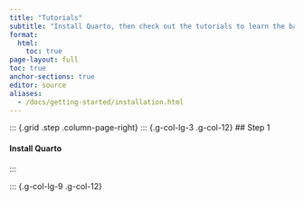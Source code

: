 ```yaml
---
title: "Tutorials"
subtitle: "Install Quarto, then check out the tutorials to learn the basics."
format:
  html:
    toc: true
page-layout: full
toc: true
anchor-sections: true
editor: source
aliases:
  - /docs/getting-started/installation.html
---
```


::: {.grid .step .column-page-right}
::: {.g-col-lg-3 .g-col-12}
## Step 1 

#### Install Quarto {.fw-light}
:::

::: {.g-col-lg-9 .g-col-12}

